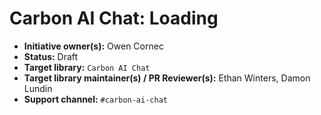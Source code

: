 
<Meta of={elementStories} />

# Carbon AI Chat: Loading

* **Initiative owner(s):** Owen Cornec
* **Status:** Draft
* **Target library:** `Carbon AI Chat`
* **Target library maintainer(s) / PR Reviewer(s):** Ethan Winters, Damon Lundin
* **Support channel:** `#carbon-ai-chat`
